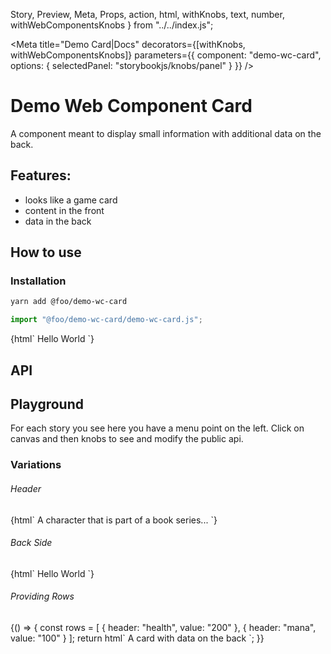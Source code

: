   Story,
  Preview,
  Meta,
  Props,
  action,
  html,
  withKnobs,
  text,
  number,
  withWebComponentsKnobs
} from "../../index.js";


<Meta
  title="Demo Card|Docs"
  decorators={[withKnobs, withWebComponentsKnobs]}
  parameters={{
    component: "demo-wc-card",
    options: { selectedPanel: "storybookjs/knobs/panel" }
  }}
/>

# Demo Web Component Card

A component meant to display small information with additional data on the back.

## Features:

- looks like a game card
- content in the front
- data in the back

## How to use

### Installation

```bash
yarn add @foo/demo-wc-card
```

```js
import "@foo/demo-wc-card/demo-wc-card.js";
```

<Preview withToolbar>
  <Story name="Simple">
    {html`
      <demo-wc-card>Hello World</demo-wc-card>
    `}
  </Story>
</Preview>

## API

<Props of="demo-wc-card" />

## Playground

For each story you see here you have a menu point on the left.
Click on canvas and then knobs to see and modify the public api.

### Variations

###### Header

<Story name="Custom Header">
  {html`
    <demo-wc-card header="Harry Potter"
      >A character that is part of a book series...</demo-wc-card
    >
  `}
</Story>

###### Back Side

<Story name="Show Back">
  {html`
    <demo-wc-card back-side>Hello World</demo-wc-card>
  `}
</Story>

###### Providing Rows

<Story name="Provide Rows">
  {() => {
    const rows = [
      { header: "health", value: "200" },
      { header: "mana", value: "100" }
    ];
    return html`
      <demo-wc-card back-side .rows=${rows}>
        A card with data on the back
      </demo-wc-card>
    `;
  }}
</Story>
